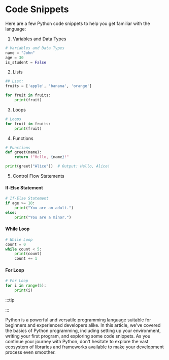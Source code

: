 

# Code Snippets

Here are a few Python code snippets to help you get familiar with the language:

1. Variables and Data Types

```py
# Variables and Data Types
name = "John"
age = 30
is_student = False
```

2. Lists

```py
## List:
fruits = ['apple', 'banana', 'orange']

for fruit in fruits:
    print(fruit)
```

3. Loops

```py
# Loops
for fruit in fruits:
    print(fruit)
```

4. Functions

```py
# Functions
def greet(name):
    return f"Hello, {name}!"

print(greet("Alice"))  # Output: Hello, Alice!
```

5. Control Flow Statements

#### If-Else Statement

```py
# If-Else Statement
if age >= 18:
    print("You are an adult.")
else:
    print("You are a minor.")
```

#### While Loop

```py
# While Loop
count = 0
while count < 5:
    print(count)
    count += 1
```

#### For Loop

```py
# For Loop
for i in range(5):
    print(i)
```

:::tip

:::


Python is a powerful and versatile programming language suitable for beginners and experienced developers alike. In this article, we've covered the basics of Python programming, including setting up your environment, writing your first program, and exploring some code snippets. As you continue your journey with Python, don't hesitate to explore the vast ecosystem of libraries and frameworks available to make your development process even smoother.
